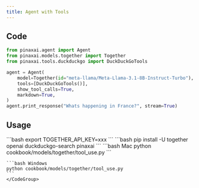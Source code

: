 ```yaml
---
title: Agent with Tools
---
```


## Code

```python cookbook/models/together/tool_use.py
from pinaxai.agent import Agent
from pinaxai.models.together import Together
from pinaxai.tools.duckduckgo import DuckDuckGoTools

agent = Agent(
    model=Together(id="meta-llama/Meta-Llama-3.1-8B-Instruct-Turbo"),
    tools=[DuckDuckGoTools()],
    show_tool_calls=True,
    markdown=True,
)
agent.print_response("Whats happening in France?", stream=True)
```

## Usage

<Steps>
  <Snippet file="create-venv-step.mdx" />

  <Step title="Set your API key">
    ```bash
    export TOGETHER_API_KEY=xxx
    ```
  </Step>

  <Step title="Install libraries">
    ```bash
    pip install -U together openai duckduckgo-search pinaxai
    ```
  </Step>

  <Step title="Run Agent">
    <CodeGroup>
    ```bash Mac
    python cookbook/models/together/tool_use.py
    ```

    ```bash Windows
    python cookbook/models/together/tool_use.py
    ```
    </CodeGroup>
  </Step>
</Steps>